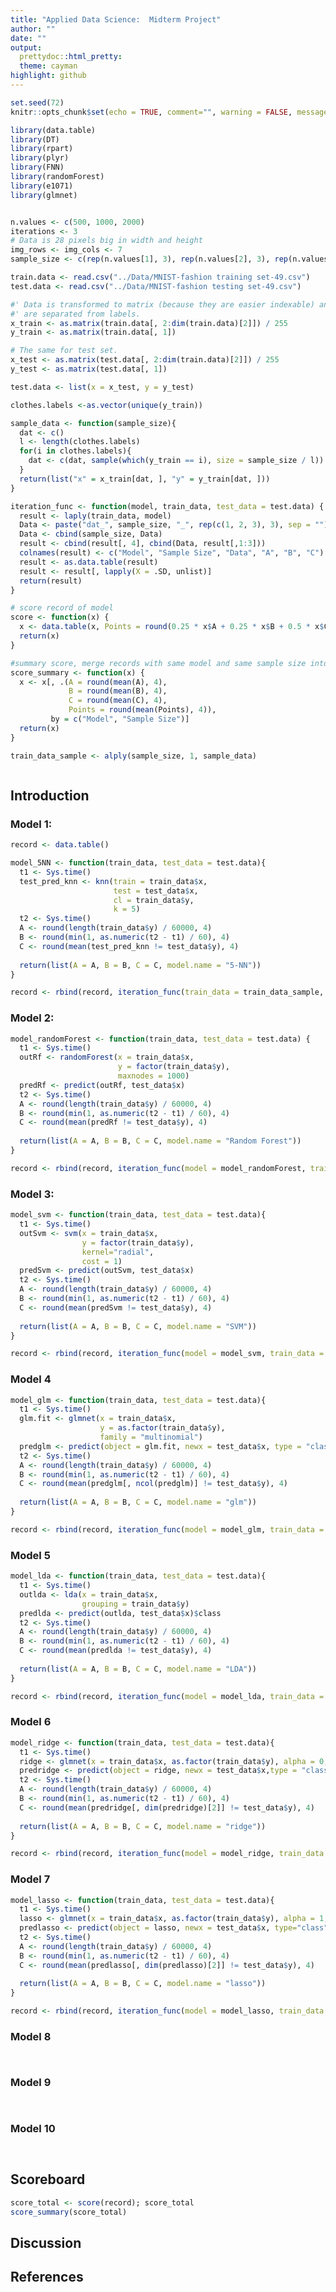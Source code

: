 ```yaml
---
title: "Applied Data Science:  Midterm Project"
author: ""
date: ""
output:
  prettydoc::html_pretty:
  theme: cayman
highlight: github
---
```


```r
set.seed(72)
knitr::opts_chunk$set(echo = TRUE, comment="", warning = FALSE, message = FALSE, tidy.opts=list(width.cutoff=55))
```

```r
library(data.table)
library(DT)
library(rpart)
library(plyr)
library(FNN)
library(randomForest)
library(e1071)
library(glmnet)
```

```r
```

```r
n.values <- c(500, 1000, 2000)
iterations <- 3
# Data is 28 pixels big in width and height
img_rows <- img_cols <- 7
sample_size <- c(rep(n.values[1], 3), rep(n.values[2], 3), rep(n.values[3], 3))
```


```r
train.data <- read.csv("../Data/MNIST-fashion training set-49.csv")
test.data <- read.csv("../Data/MNIST-fashion testing set-49.csv")
```

```r
#' Data is transformed to matrix (because they are easier indexable) and  pixels
#' are separated from labels.
x_train <- as.matrix(train.data[, 2:dim(train.data)[2]]) / 255
y_train <- as.matrix(train.data[, 1])

# The same for test set.
x_test <- as.matrix(test.data[, 2:dim(train.data)[2]]) / 255
y_test <- as.matrix(test.data[, 1])

test.data <- list(x = x_test, y = y_test)

clothes.labels <-as.vector(unique(y_train))
```

```r
sample_data <- function(sample_size){
  dat <- c()
  l <- length(clothes.labels)
  for(i in clothes.labels){
    dat <- c(dat, sample(which(y_train == i), size = sample_size / l))
  }
  return(list("x" = x_train[dat, ], "y" = y_train[dat, ]))
}

iteration_func <- function(model, train_data, test_data = test.data) {
  result <- laply(train_data, model)
  Data <- paste("dat_", sample_size, "_", rep(c(1, 2, 3), 3), sep = "")
  Data <- cbind(sample_size, Data)
  result <- cbind(result[, 4], cbind(Data, result[,1:3]))
  colnames(result) <- c("Model", "Sample Size", "Data", "A", "B", "C")
  result <- as.data.table(result)
  result <- result[, lapply(X = .SD, unlist)]
  return(result)
}

# score record of model
score <- function(x) {
  x <- data.table(x, Points = round(0.25 * x$A + 0.25 * x$B + 0.5 * x$C, digits = 4))
  return(x)
}

#summary score, merge records with same model and same sample size into one record
score_summary <- function(x) {
  x <- x[, .(A = round(mean(A), 4), 
             B = round(mean(B), 4),
             C = round(mean(C), 4),
             Points = round(mean(Points), 4)),
         by = c("Model", "Sample Size")]
  return(x)
}
```

```r
train_data_sample <- alply(sample_size, 1, sample_data)
```

```r

```

## Introduction


### Model 1:  


```r
record <- data.table()

model_5NN <- function(train_data, test_data = test.data){
  t1 <- Sys.time()
  test_pred_knn <- knn(train = train_data$x,
                       test = test_data$x,
                       cl = train_data$y,
                       k = 5)
  t2 <- Sys.time()
  A <- round(length(train_data$y) / 60000, 4)
  B <- round(min(1, as.numeric(t2 - t1) / 60), 4)
  C <- round(mean(test_pred_knn != test_data$y), 4)
  
  return(list(A = A, B = B, C = C, model.name = "5-NN"))
}
```

```r
record <- rbind(record, iteration_func(train_data = train_data_sample, model = model_5NN))
```

### Model 2:  


```r
model_randomForest <- function(train_data, test_data = test.data) {
  t1 <- Sys.time()
  outRf <- randomForest(x = train_data$x, 
                        y = factor(train_data$y), 
                        maxnodes = 1000)
  predRf <- predict(outRf, test_data$x)
  t2 <- Sys.time()
  A <- round(length(train_data$y) / 60000, 4)
  B <- round(min(1, as.numeric(t2 - t1) / 60), 4)
  C <- round(mean(predRf != test_data$y), 4)
  
  return(list(A = A, B = B, C = C, model.name = "Random Forest"))
}
```

```r
record <- rbind(record, iteration_func(model = model_randomForest, train_data = train_data_sample))
```

### Model 3:  


```r
model_svm <- function(train_data, test_data = test.data){
  t1 <- Sys.time()
  outSvm <- svm(x = train_data$x, 
                y = factor(train_data$y), 
                kernel="radial", 
                cost = 1)
  predSvm <- predict(outSvm, test_data$x)
  t2 <- Sys.time()
  A <- round(length(train_data$y) / 60000, 4)
  B <- round(min(1, as.numeric(t2 - t1) / 60), 4)
  C <- round(mean(predSvm != test_data$y), 4)
  
  return(list(A = A, B = B, C = C, model.name = "SVM"))
}
```

```r
record <- rbind(record, iteration_func(model = model_svm, train_data = train_data_sample))
```

### Model 4


```r
model_glm <- function(train_data, test_data = test.data){
  t1 <- Sys.time()
  glm.fit <- glmnet(x = train_data$x, 
                    y = as.factor(train_data$y), 
                    family = "multinomial")
  predglm <- predict(object = glm.fit, newx = test_data$x, type = "class")
  t2 <- Sys.time()
  A <- round(length(train_data$y) / 60000, 4)
  B <- round(min(1, as.numeric(t2 - t1) / 60), 4)
  C <- round(mean(predglm[, ncol(predglm)] != test_data$y), 4)
  
  return(list(A = A, B = B, C = C, model.name = "glm"))
}
```

```r
record <- rbind(record, iteration_func(model = model_glm, train_data = train_data_sample))
```

### Model 5


```r
model_lda <- function(train_data, test_data = test.data){
  t1 <- Sys.time()
  outlda <- lda(x = train_data$x, 
                grouping = train_data$y)
  predlda <- predict(outlda, test_data$x)$class
  t2 <- Sys.time()
  A <- round(length(train_data$y) / 60000, 4)
  B <- round(min(1, as.numeric(t2 - t1) / 60), 4)
  C <- round(mean(predlda != test_data$y), 4)
  
  return(list(A = A, B = B, C = C, model.name = "LDA"))
}
```

```r
record <- rbind(record, iteration_func(model = model_lda, train_data = train_data_sample))
```

### Model 6


```r
model_ridge <- function(train_data, test_data = test.data){
  t1 <- Sys.time()
  ridge <- glmnet(x = train_data$x, as.factor(train_data$y), alpha = 0, family = "multinomial")
  predridge <- predict(object = ridge, newx = test_data$x,type = "class")
  t2 <- Sys.time()
  A <- round(length(train_data$y) / 60000, 4)
  B <- round(min(1, as.numeric(t2 - t1) / 60), 4)
  C <- round(mean(predridge[, dim(predridge)[2]] != test_data$y), 4)
  
  return(list(A = A, B = B, C = C, model.name = "ridge"))
}
```

```r
record <- rbind(record, iteration_func(model = model_ridge, train_data = train_data_sample))
```

### Model 7


```r
model_lasso <- function(train_data, test_data = test.data){
  t1 <- Sys.time()
  lasso <- glmnet(x = train_data$x, as.factor(train_data$y), alpha = 1, family = "multinomial")
  predlasso <- predict(object = lasso, newx = test_data$x, type="class")
  t2 <- Sys.time()
  A <- round(length(train_data$y) / 60000, 4)
  B <- round(min(1, as.numeric(t2 - t1) / 60), 4)
  C <- round(mean(predlasso[, dim(predlasso)[2]] != test_data$y), 4)
  
  return(list(A = A, B = B, C = C, model.name = "lasso"))
}
```

```r
record <- rbind(record, iteration_func(model = model_lasso, train_data = train_data_sample))
```

### Model 8


```r

```

```r

```

### Model 9


```r

```

```r

```

### Model 10


```r

```

```r

```

## Scoreboard

```r
score_total <- score(record); score_total
score_summary(score_total)
```

## Discussion


## References


